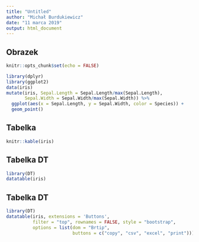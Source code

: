 ```yaml
---
title: "Untitled"
author: "Michał Burdukiewicz"
date: "11 marca 2019"
output: html_document
---
```


## Obrazek

```r
knitr::opts_chunk$set(echo = FALSE)

library(dplyr)
library(ggplot2)
data(iris)
mutate(iris, Sepal.Length = Sepal.Length/max(Sepal.Length),
       Sepal.Width = Sepal.Width/max(Sepal.Width)) %>% 
  ggplot(aes(x = Sepal.Length, y = Sepal.Width, color = Species)) +
  geom_point()

```

## Tabelka

```r
knitr::kable(iris)
```

## Tabelka DT

```r
library(DT)
datatable(iris)
```

## Tabelka DT

```r
library(DT)
datatable(iris, extensions = 'Buttons', 
          filter = "top", rownames = FALSE, style = "bootstrap",
          options = list(dom = "Brtip",
                         buttons = c("copy", "csv", "excel", "print")))
```
